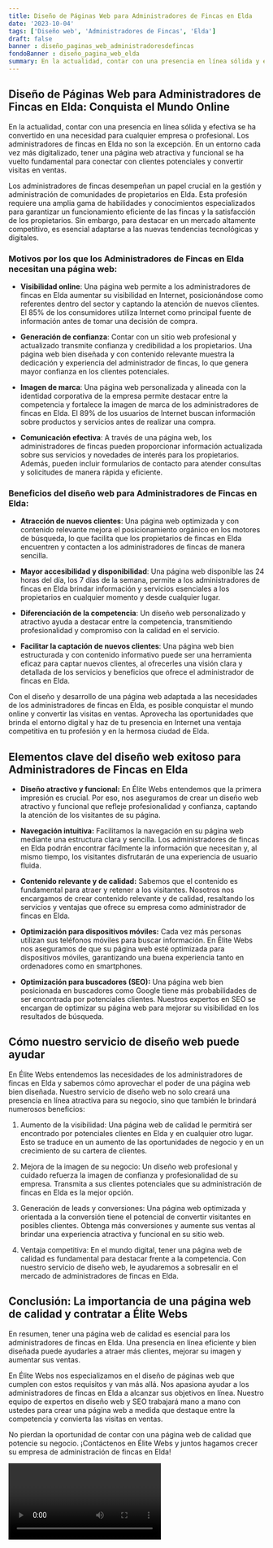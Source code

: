 ```yaml
---
title: Diseño de Páginas Web para Administradores de Fincas en Elda
date: '2023-10-04'
tags: ['Diseño web', 'Administradores de Fincas', 'Elda']
draft: false
banner : diseño_paginas_web_administradoresdefincas
fondoBanner : diseño_pagina_web_elda
summary: En la actualidad, contar con una presencia en línea sólida y efectiva se ha convertido en una necesidad para cualquier empresa o profesional. Los administradores de fincas en Elda no son la excepción. En un entorno cada vez más digitalizado, tener una página web atractiva y funcional se ha vuelto fundamental para conectar con clientes potenciales y convertir visitas en ventas.
---
```


## Diseño de Páginas Web para Administradores de Fincas en Elda: Conquista el Mundo Online

En la actualidad, contar con una presencia en línea sólida y efectiva se ha convertido en una necesidad para cualquier empresa o profesional. Los administradores de fincas en Elda no son la excepción. En un entorno cada vez más digitalizado, tener una página web atractiva y funcional se ha vuelto fundamental para conectar con clientes potenciales y convertir visitas en ventas.

Los administradores de fincas desempeñan un papel crucial en la gestión y administración de comunidades de propietarios en Elda. Esta profesión requiere una amplia gama de habilidades y conocimientos especializados para garantizar un funcionamiento eficiente de las fincas y la satisfacción de los propietarios. Sin embargo, para destacar en un mercado altamente competitivo, es esencial adaptarse a las nuevas tendencias tecnológicas y digitales.

### Motivos por los que los Administradores de Fincas en Elda necesitan una página web:

- **Visibilidad online**: Una página web permite a los administradores de fincas en Elda aumentar su visibilidad en Internet, posicionándose como referentes dentro del sector y captando la atención de nuevos clientes. El 85% de los consumidores utiliza Internet como principal fuente de información antes de tomar una decisión de compra.

- **Generación de confianza**: Contar con un sitio web profesional y actualizado transmite confianza y credibilidad a los propietarios. Una página web bien diseñada y con contenido relevante muestra la dedicación y experiencia del administrador de fincas, lo que genera mayor confianza en los clientes potenciales.

- **Imagen de marca**: Una página web personalizada y alineada con la identidad corporativa de la empresa permite destacar entre la competencia y fortalece la imagen de marca de los administradores de fincas en Elda. El 89% de los usuarios de Internet buscan información sobre productos y servicios antes de realizar una compra.

- **Comunicación efectiva**: A través de una página web, los administradores de fincas pueden proporcionar información actualizada sobre sus servicios y novedades de interés para los propietarios. Además, pueden incluir formularios de contacto para atender consultas y solicitudes de manera rápida y eficiente.

### Beneficios del diseño web para Administradores de Fincas en Elda:

- **Atracción de nuevos clientes**: Una página web optimizada y con contenido relevante mejora el posicionamiento orgánico en los motores de búsqueda, lo que facilita que los propietarios de fincas en Elda encuentren y contacten a los administradores de fincas de manera sencilla.

- **Mayor accesibilidad y disponibilidad**: Una página web disponible las 24 horas del día, los 7 días de la semana, permite a los administradores de fincas en Elda brindar información y servicios esenciales a los propietarios en cualquier momento y desde cualquier lugar.

- **Diferenciación de la competencia**: Un diseño web personalizado y atractivo ayuda a destacar entre la competencia, transmitiendo profesionalidad y compromiso con la calidad en el servicio.

- **Facilitar la captación de nuevos clientes**: Una página web bien estructurada y con contenido informativo puede ser una herramienta eficaz para captar nuevos clientes, al ofrecerles una visión clara y detallada de los servicios y beneficios que ofrece el administrador de fincas en Elda.

Con el diseño y desarrollo de una página web adaptada a las necesidades de los administradores de fincas en Elda, es posible conquistar el mundo online y convertir las visitas en ventas. Aprovecha las oportunidades que brinda el entorno digital y haz de tu presencia en Internet una ventaja competitiva en tu profesión y en la hermosa ciudad de Elda.

<GifSeo />

<Cta />

## Elementos clave del diseño web exitoso para Administradores de Fincas en Elda

- **Diseño atractivo y funcional:** En Élite Webs entendemos que la primera impresión es crucial. Por eso, nos aseguramos de crear un diseño web atractivo y funcional que refleje profesionalidad y confianza, captando la atención de los visitantes de su página.

- **Navegación intuitiva:** Facilitamos la navegación en su página web mediante una estructura clara y sencilla. Los administradores de fincas en Elda podrán encontrar fácilmente la información que necesitan y, al mismo tiempo, los visitantes disfrutarán de una experiencia de usuario fluida.

- **Contenido relevante y de calidad:** Sabemos que el contenido es fundamental para atraer y retener a los visitantes. Nosotros nos encargamos de crear contenido relevante y de calidad, resaltando los servicios y ventajas que ofrece su empresa como administrador de fincas en Elda.

- **Optimización para dispositivos móviles:** Cada vez más personas utilizan sus teléfonos móviles para buscar información. En Élite Webs nos aseguramos de que su página web esté optimizada para dispositivos móviles, garantizando una buena experiencia tanto en ordenadores como en smartphones.

- **Optimización para buscadores (SEO):** Una página web bien posicionada en buscadores como Google tiene más probabilidades de ser encontrada por potenciales clientes. Nuestros expertos en SEO se encargan de optimizar su página web para mejorar su visibilidad en los resultados de búsqueda.

## Cómo nuestro servicio de diseño web puede ayudar

En Élite Webs entendemos las necesidades de los administradores de fincas en Elda y sabemos cómo aprovechar el poder de una página web bien diseñada. Nuestro servicio de diseño web no solo creará una presencia en línea atractiva para su negocio, sino que también le brindará numerosos beneficios:

1. Aumento de la visibilidad: Una página web de calidad le permitirá ser encontrado por potenciales clientes en Elda y en cualquier otro lugar. Esto se traduce en un aumento de las oportunidades de negocio y en un crecimiento de su cartera de clientes.

2. Mejora de la imagen de su negocio: Un diseño web profesional y cuidado refuerza la imagen de confianza y profesionalidad de su empresa. Transmita a sus clientes potenciales que su administración de fincas en Elda es la mejor opción.

3. Generación de leads y conversiones: Una página web optimizada y orientada a la conversión tiene el potencial de convertir visitantes en posibles clientes. Obtenga más conversiones y aumente sus ventas al brindar una experiencia atractiva y funcional en su sitio web.

4. Ventaja competitiva: En el mundo digital, tener una página web de calidad es fundamental para destacar frente a la competencia. Con nuestro servicio de diseño web, le ayudaremos a sobresalir en el mercado de administradores de fincas en Elda.

## Conclusión: La importancia de una página web de calidad y contratar a Élite Webs

En resumen, tener una página web de calidad es esencial para los administradores de fincas en Elda. Una presencia en línea eficiente y bien diseñada puede ayudarles a atraer más clientes, mejorar su imagen y aumentar sus ventas.

En Élite Webs nos especializamos en el diseño de páginas web que cumplen con estos requisitos y van más allá. Nos apasiona ayudar a los administradores de fincas en Elda a alcanzar sus objetivos en línea. Nuestro equipo de expertos en diseño web y SEO trabajará mano a mano con ustedes para crear una página web a medida que destaque entre la competencia y convierta las visitas en ventas.

No pierdan la oportunidad de contar con una página web de calidad que potencie su negocio. ¡Contáctenos en Élite Webs y juntos hagamos crecer su empresa de administración de fincas en Elda!

<Video />

<CtaBot job='Administradores de Fincas' city='Elda'/>

<Gmaps query='Elda+españa+maps' />